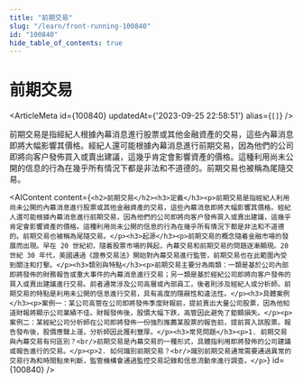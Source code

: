 ```yaml
---
title: "前期交易"
slug: "/learn/front-running-100840"
id: "100840"
hide_table_of_contents: true
---
```



# 前期交易

<ArticleMeta id={100840} updatedAt={'2023-09-25 22:58:51'} alias={`[]`} />
<div className='border-solid border-b border-t-0 my-4 border-[var(--ifm-color-gray-300)]' />

前期交易是指經紀人根據內幕消息進行股票或其他金融資產的交易，這些內幕消息即將大幅影響其價格。經紀人還可能根據內幕消息進行前期交易，因為他們的公司即將向客户發佈買入或賣出建議，這幾乎肯定會影響資產的價格。這種利用尚未公開的信息的行為在幾乎所有情況下都是非法和不道德的。前期交易也被稱為尾隨交易。

<AIContent content={`<h2>前期交易</h2><h3>定義</h3><p>前期交易是指經紀人利用尚未公開的內幕消息進行股票或其他金融資產的交易，這些內幕消息即將大幅影響其價格。經紀人還可能根據內幕消息進行前期交易，因為他們的公司即將向客户發佈買入或賣出建議，這幾乎肯定會影響資產的價格。這種利用尚未公開的信息的行為在幾乎所有情況下都是非法和不道德的。前期交易也被稱為尾隨交易。</p><h3>起源</h3><p>前期交易的概念隨着金融市場的發展而出現。早在 20 世紀初，隨着股票市場的興起，內幕交易和前期交易的問題逐漸顯現。20 世紀 30 年代，美國通過《證券交易法》開始對內幕交易進行監管，前期交易也在此範圍內受到關注和打擊。</p><h3>類別與特點</h3><p>前期交易主要分為兩類：一類是基於公司內部即將發佈的財務報告或重大事件的內幕消息進行交易；另一類是基於經紀公司即將向客户發佈的買入或賣出建議進行交易。前者通常涉及公司高層或內部員工，後者則涉及經紀人或分析師。前期交易的特點是利用未公開的信息進行交易，具有高度的隱蔽性和違法性。</p><h3>具體案例</h3><p>案例一：某公司高管在公司即將發佈季度財報前，提前賣出大量公司股票，因為他知道財報將顯示公司業績不佳。財報發佈後，股價大幅下跌，高管因此避免了鉅額損失。</p><p>案例二：某經紀公司分析師在公司即將發佈一份強烈推薦某股票的報告前，提前買入該股票。報告發布後，股價應聲上漲，分析師因此獲利豐厚。</p><h3>常見問題</h3><p>1. 前期交易與內幕交易有何區別？<br/>前期交易是內幕交易的一種形式，具體指利用即將發佈的公司建議或報告進行的交易。</p><p>2. 如何識別前期交易？<br/>識別前期交易通常需要通過異常的交易行為和時間點來判斷，監管機構會通過監控交易記錄和信息流動來進行調查。</p>`} id={100840} />
